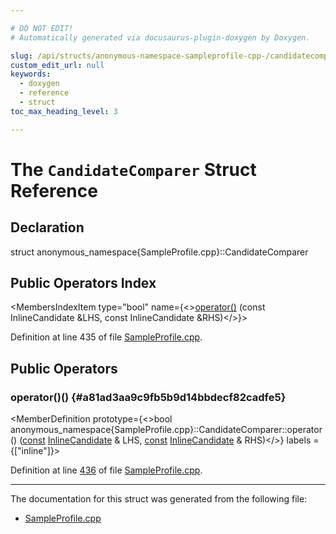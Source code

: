 ```yaml
---

# DO NOT EDIT!
# Automatically generated via docusaurus-plugin-doxygen by Doxygen.

slug: /api/structs/anonymous-namespace-sampleprofile-cpp-/candidatecomparer
custom_edit_url: null
keywords:
  - doxygen
  - reference
  - struct
toc_max_heading_level: 3

---
```





# The `CandidateComparer` Struct Reference

<DoxygenPage pluginConfig={pluginConfig}>



## Declaration

<CodeBlock>struct anonymous_namespace{SampleProfile.cpp}::CandidateComparer</CodeBlock>

## Public Operators Index

<MembersIndex>

<MembersIndexItem
  type="bool"
  name={<><a href="#a81ad3aa9c9fb5b9d14bbdecf82cadfe5">operator()</a> (const InlineCandidate &amp;LHS, const InlineCandidate &amp;RHS)</>}>
</MembersIndexItem>

</MembersIndex>


Definition at line 435 of file <a href="/docs/api/files/lib/lib/transforms/lib/transforms/ipo/sampleprofile-cpp">SampleProfile.cpp</a>.

<SectionDefinition>

## Public Operators

### operator()() {#a81ad3aa9c9fb5b9d14bbdecf82cadfe5}

<MemberDefinition
  prototype={<>bool anonymous&#95;namespace&#123;SampleProfile.cpp&#125;::CandidateComparer::operator() (<a href="/docs/api/files/lib/lib/target/lib/target/aarch64/aarch64promoteconstant-cpp/#a90f8350fecae261c25be85d38b451bff">const</a> <a href="/docs/api/structs/anonymous-namespace-sampleprofile-cpp-/inlinecandidate">InlineCandidate</a> &amp; LHS, <a href="/docs/api/files/lib/lib/target/lib/target/aarch64/aarch64promoteconstant-cpp/#a90f8350fecae261c25be85d38b451bff">const</a> <a href="/docs/api/structs/anonymous-namespace-sampleprofile-cpp-/inlinecandidate">InlineCandidate</a> &amp; RHS)</>}
  labels = {["inline"]}>

Definition at line <a href="/docs/api/files/lib/lib/transforms/lib/transforms/ipo/sampleprofile-cpp/#l00436">436</a> of file <a href="/docs/api/files/lib/lib/transforms/lib/transforms/ipo/sampleprofile-cpp">SampleProfile.cpp</a>.
</MemberDefinition>

</SectionDefinition>

<hr/>

The documentation for this struct was generated from the following file:

<ul>
<li><a href="/docs/api/files/lib/lib/transforms/lib/transforms/ipo/sampleprofile-cpp">SampleProfile.cpp</a></li>
</ul>

</DoxygenPage>
